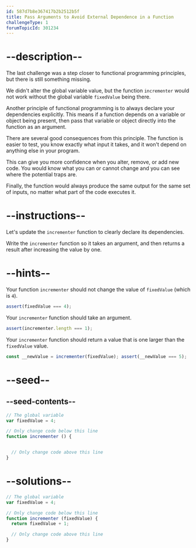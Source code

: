 ```yaml
---
id: 587d7b8e367417b2b2512b5f
title: Pass Arguments to Avoid External Dependence in a Function
challengeType: 1
forumTopicId: 301234
---
```


# --description--

The last challenge was a step closer to functional programming principles, but there is still something missing.

We didn't alter the global variable value, but the function `incrementer` would not work without the global variable `fixedValue` being there.

Another principle of functional programming is to always declare your dependencies explicitly. This means if a function depends on a variable or object being present, then pass that variable or object directly into the function as an argument.

There are several good consequences from this principle. The function is easier to test, you know exactly what input it takes, and it won't depend on anything else in your program.

This can give you more confidence when you alter, remove, or add new code. You would know what you can or cannot change and you can see where the potential traps are.

Finally, the function would always produce the same output for the same set of inputs, no matter what part of the code executes it.

# --instructions--

Let's update the `incrementer` function to clearly declare its dependencies.

Write the `incrementer` function so it takes an argument, and then returns a result after increasing the value by one.

# --hints--

Your function `incrementer` should not change the value of `fixedValue` (which is `4`).

```js
assert(fixedValue === 4);
```

Your `incrementer` function should take an argument.

```js
assert(incrementer.length === 1);
```

Your `incrementer` function should return a value that is one larger than the `fixedValue` value.

```js
const __newValue = incrementer(fixedValue); assert(__newValue === 5);
```

# --seed--

## --seed-contents--

```js
// The global variable
var fixedValue = 4;

// Only change code below this line
function incrementer () {


  // Only change code above this line
}
```

# --solutions--

```js
// The global variable
var fixedValue = 4;

// Only change code below this line
function incrementer (fixedValue) {
  return fixedValue + 1;

  // Only change code above this line
}

  
```
